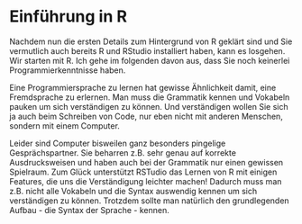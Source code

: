 # Einführung in R

Nachdem nun die ersten Details zum Hintergrund von R geklärt sind und Sie vermutlich auch bereits R und RStudio installiert haben, kann es losgehen. Wir starten mit R. Ich gehe im folgenden davon aus, dass Sie noch keinerlei Programmierkenntnisse haben. 

Eine Programmiersprache zu lernen hat gewisse Ähnlichkeit damit, eine Fremdsprache zu erlernen. Man muss die Grammatik kennen und Vokabeln pauken um sich verständigen zu können. Und verständigen wollen Sie sich ja auch beim Schreiben von Code, nur eben nicht mit anderen Menschen, sondern mit einem Computer. 

Leider sind Computer bisweilen ganz besonders pingelige Gesprächspartner. Sie beharren z.B. sehr genau auf korrekte Ausdrucksweisen und haben auch bei der Grammatik nur einen gewissen Spielraum. Zum Glück unterstützt RSTudio das Lernen von R mit einigen Features, die uns die Verständigung leichter machen! Dadurch muss man z.B. nicht alle Vokabeln und die Syntax auswendig kennen um sich verständigen zu können. Trotzdem sollte man natürlich den grundlegenden Aufbau - die Syntax der Sprache - kennen.
